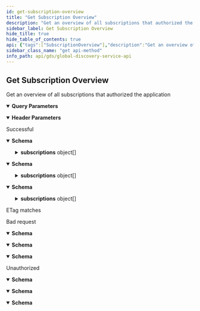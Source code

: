 ```yaml
---
id: get-subscription-overview
title: "Get Subscription Overview"
description: "Get an overview of all subscriptions that authorized the application"
sidebar_label: Get Subscription Overview
hide_title: true
hide_table_of_contents: true
api: {"tags":["SubscriptionOverview"],"description":"Get an overview of all subscriptions that authorized the application","operationId":"GetSubscriptionOverview","parameters":[{"name":"subscriptionId","in":"query","description":"Subscription id","schema":{"type":"string","format":"uuid"}},{"name":"offset","in":"query","description":"Offset for paging","schema":{"type":"integer","format":"int32","default":0}},{"name":"limit","in":"query","description":"Limit for paging","schema":{"type":"integer","format":"int32","default":25}},{"name":"etag","in":"header","description":"Etag","schema":{"type":"string"}}],"responses":{"200":{"description":"Successful","content":{"text/plain":{"schema":{"type":"object","properties":{"totalCount":{"type":"integer","description":"Total count of items","format":"int32"},"subscriptions":{"type":"array","items":{"type":"object","properties":{"subscriptionId":{"type":"string","description":"Subscription id","format":"uuid"},"parentSubscriptionId":{"type":"string","description":"Parent subscription id","format":"uuid","nullable":true},"name":{"type":"string","description":"Subscription name","nullable":true},"tapioId":{"type":"string","description":"Tapio id","nullable":true},"assignedMachines":{"type":"array","items":{"type":"object","properties":{"tmid":{"type":"string","description":"TapioMachineId","nullable":true},"deviceType":{"enum":["Unknown","Machine","SmartDevice"],"type":"string","description":"Device type"},"deviceSubType":{"type":"string","description":"Device sub-type. If Device type is set to \"Machine\", Device sub-type will only contain one the following values: \"Unknown\", \"Edge\", \"Saw\", \"Cnc\", \"Sanding\", \"Drilling\", \"Assembly\", \"Storing\", \"Stock\", \"Sorting\", \"Shipping\", \"PreAssembly\", \"Lamination\", \"Moulding\", \"Packaging\", \"Handling\"","nullable":true},"displayName":{"type":"string","description":"Display name","nullable":true},"manufacturerSerialNumber":{"type":"string","description":"Serial number given to the machine by its manufacturer.","nullable":true},"onboardingDate":{"type":"string","description":"The date, when the machine has been added to the subscription","format":"date-time"},"equipmentGroup":{"type":"object","properties":{"id":{"type":"string","description":"Id of the equipment group.","nullable":true},"groupPosition":{"type":"integer","description":"Position of the machine within the group.","format":"int32"}},"additionalProperties":false,"description":"Information about a group in the context of a machine, assigned to it."},"assignedApplications":{"type":"array","items":{"type":"object","properties":{"id":{"type":"string","description":"Application id","format":"uuid"}},"additionalProperties":false,"description":"Assigned application"},"description":"List of assigned applications for this machine","nullable":true}},"additionalProperties":false,"description":"Machine information"},"description":"Assigned machines","nullable":true},"subscriptionTypes":{"type":"array","items":{"type":"string"},"description":"Subscription Types","nullable":true,"readOnly":true,"deprecated":true},"subscriptionFeatures":{"type":"array","items":{"type":"string"},"description":"Subscription Features","nullable":true},"servicePartners":{"type":"array","items":{"type":"object","properties":{"subscriptionId":{"type":"string","description":"Subscription id","format":"uuid"},"name":{"type":"string","description":"Service partner name","nullable":true},"customerNumber":{"type":"string","description":"Customer number","nullable":true},"parentSubscriptionId":{"type":"string","description":"Parent id","format":"uuid","nullable":true},"providerNo":{"type":"string","description":"Provider number","nullable":true},"servicePartnerType":{"enum":["MachineService","SharpeningService"],"type":"string","description":"Service partner type"}},"additionalProperties":false,"description":"Service partner"},"description":"Service partners","nullable":true},"licenses":{"type":"array","items":{"type":"object","properties":{"licenseId":{"type":"string","description":"License id","format":"uuid"},"applicationId":{"type":"string","description":"Application id","format":"uuid"},"createdDate":{"type":"string","description":"License creation date","format":"date-time"},"billingStartDate":{"type":"string","description":"Billing start date","format":"date-time"},"billingInterval":{"type":"string","description":"Billing interval","nullable":true},"licenseCount":{"type":"integer","description":"License count","format":"int32"}},"additionalProperties":false,"description":"License information"},"description":"Licenses","nullable":true},"equipmentGroups":{"type":"array","items":{"type":"object","properties":{"id":{"type":"string","description":"Equipment group id","nullable":true},"parentId":{"type":"string","description":"Id of the parent equipment group, or null if there is no parent.","nullable":true},"displayName":{"type":"string","description":"Display name","nullable":true},"groupPosition":{"type":"integer","description":"Position of the machine within the group","format":"int32"},"placesCount":{"type":"integer","description":"Number of places in the equipment group","format":"int32"},"type":{"enum":["Group","Warehouse","Root"],"type":"string"}},"additionalProperties":false,"description":"Equipment group information"},"description":"Equipment groups","nullable":true},"servicePartnerType":{"enum":["MachineService","SharpeningService"],"type":"string","description":"Service partner type"}},"additionalProperties":false,"description":"Subscription information"},"description":"List of subscription information","nullable":true}},"additionalProperties":false,"description":"Subscription overview response"}},"application/json":{"schema":{"type":"object","properties":{"totalCount":{"type":"integer","description":"Total count of items","format":"int32"},"subscriptions":{"type":"array","items":{"type":"object","properties":{"subscriptionId":{"type":"string","description":"Subscription id","format":"uuid"},"parentSubscriptionId":{"type":"string","description":"Parent subscription id","format":"uuid","nullable":true},"name":{"type":"string","description":"Subscription name","nullable":true},"tapioId":{"type":"string","description":"Tapio id","nullable":true},"assignedMachines":{"type":"array","items":{"type":"object","properties":{"tmid":{"type":"string","description":"TapioMachineId","nullable":true},"deviceType":{"enum":["Unknown","Machine","SmartDevice"],"type":"string","description":"Device type"},"deviceSubType":{"type":"string","description":"Device sub-type. If Device type is set to \"Machine\", Device sub-type will only contain one the following values: \"Unknown\", \"Edge\", \"Saw\", \"Cnc\", \"Sanding\", \"Drilling\", \"Assembly\", \"Storing\", \"Stock\", \"Sorting\", \"Shipping\", \"PreAssembly\", \"Lamination\", \"Moulding\", \"Packaging\", \"Handling\"","nullable":true},"displayName":{"type":"string","description":"Display name","nullable":true},"manufacturerSerialNumber":{"type":"string","description":"Serial number given to the machine by its manufacturer.","nullable":true},"onboardingDate":{"type":"string","description":"The date, when the machine has been added to the subscription","format":"date-time"},"equipmentGroup":{"type":"object","properties":{"id":{"type":"string","description":"Id of the equipment group.","nullable":true},"groupPosition":{"type":"integer","description":"Position of the machine within the group.","format":"int32"}},"additionalProperties":false,"description":"Information about a group in the context of a machine, assigned to it."},"assignedApplications":{"type":"array","items":{"type":"object","properties":{"id":{"type":"string","description":"Application id","format":"uuid"}},"additionalProperties":false,"description":"Assigned application"},"description":"List of assigned applications for this machine","nullable":true}},"additionalProperties":false,"description":"Machine information"},"description":"Assigned machines","nullable":true},"subscriptionTypes":{"type":"array","items":{"type":"string"},"description":"Subscription Types","nullable":true,"readOnly":true,"deprecated":true},"subscriptionFeatures":{"type":"array","items":{"type":"string"},"description":"Subscription Features","nullable":true},"servicePartners":{"type":"array","items":{"type":"object","properties":{"subscriptionId":{"type":"string","description":"Subscription id","format":"uuid"},"name":{"type":"string","description":"Service partner name","nullable":true},"customerNumber":{"type":"string","description":"Customer number","nullable":true},"parentSubscriptionId":{"type":"string","description":"Parent id","format":"uuid","nullable":true},"providerNo":{"type":"string","description":"Provider number","nullable":true},"servicePartnerType":{"enum":["MachineService","SharpeningService"],"type":"string","description":"Service partner type"}},"additionalProperties":false,"description":"Service partner"},"description":"Service partners","nullable":true},"licenses":{"type":"array","items":{"type":"object","properties":{"licenseId":{"type":"string","description":"License id","format":"uuid"},"applicationId":{"type":"string","description":"Application id","format":"uuid"},"createdDate":{"type":"string","description":"License creation date","format":"date-time"},"billingStartDate":{"type":"string","description":"Billing start date","format":"date-time"},"billingInterval":{"type":"string","description":"Billing interval","nullable":true},"licenseCount":{"type":"integer","description":"License count","format":"int32"}},"additionalProperties":false,"description":"License information"},"description":"Licenses","nullable":true},"equipmentGroups":{"type":"array","items":{"type":"object","properties":{"id":{"type":"string","description":"Equipment group id","nullable":true},"parentId":{"type":"string","description":"Id of the parent equipment group, or null if there is no parent.","nullable":true},"displayName":{"type":"string","description":"Display name","nullable":true},"groupPosition":{"type":"integer","description":"Position of the machine within the group","format":"int32"},"placesCount":{"type":"integer","description":"Number of places in the equipment group","format":"int32"},"type":{"enum":["Group","Warehouse","Root"],"type":"string"}},"additionalProperties":false,"description":"Equipment group information"},"description":"Equipment groups","nullable":true},"servicePartnerType":{"enum":["MachineService","SharpeningService"],"type":"string","description":"Service partner type"}},"additionalProperties":false,"description":"Subscription information"},"description":"List of subscription information","nullable":true}},"additionalProperties":false,"description":"Subscription overview response"}},"text/json":{"schema":{"type":"object","properties":{"totalCount":{"type":"integer","description":"Total count of items","format":"int32"},"subscriptions":{"type":"array","items":{"type":"object","properties":{"subscriptionId":{"type":"string","description":"Subscription id","format":"uuid"},"parentSubscriptionId":{"type":"string","description":"Parent subscription id","format":"uuid","nullable":true},"name":{"type":"string","description":"Subscription name","nullable":true},"tapioId":{"type":"string","description":"Tapio id","nullable":true},"assignedMachines":{"type":"array","items":{"type":"object","properties":{"tmid":{"type":"string","description":"TapioMachineId","nullable":true},"deviceType":{"enum":["Unknown","Machine","SmartDevice"],"type":"string","description":"Device type"},"deviceSubType":{"type":"string","description":"Device sub-type. If Device type is set to \"Machine\", Device sub-type will only contain one the following values: \"Unknown\", \"Edge\", \"Saw\", \"Cnc\", \"Sanding\", \"Drilling\", \"Assembly\", \"Storing\", \"Stock\", \"Sorting\", \"Shipping\", \"PreAssembly\", \"Lamination\", \"Moulding\", \"Packaging\", \"Handling\"","nullable":true},"displayName":{"type":"string","description":"Display name","nullable":true},"manufacturerSerialNumber":{"type":"string","description":"Serial number given to the machine by its manufacturer.","nullable":true},"onboardingDate":{"type":"string","description":"The date, when the machine has been added to the subscription","format":"date-time"},"equipmentGroup":{"type":"object","properties":{"id":{"type":"string","description":"Id of the equipment group.","nullable":true},"groupPosition":{"type":"integer","description":"Position of the machine within the group.","format":"int32"}},"additionalProperties":false,"description":"Information about a group in the context of a machine, assigned to it."},"assignedApplications":{"type":"array","items":{"type":"object","properties":{"id":{"type":"string","description":"Application id","format":"uuid"}},"additionalProperties":false,"description":"Assigned application"},"description":"List of assigned applications for this machine","nullable":true}},"additionalProperties":false,"description":"Machine information"},"description":"Assigned machines","nullable":true},"subscriptionTypes":{"type":"array","items":{"type":"string"},"description":"Subscription Types","nullable":true,"readOnly":true,"deprecated":true},"subscriptionFeatures":{"type":"array","items":{"type":"string"},"description":"Subscription Features","nullable":true},"servicePartners":{"type":"array","items":{"type":"object","properties":{"subscriptionId":{"type":"string","description":"Subscription id","format":"uuid"},"name":{"type":"string","description":"Service partner name","nullable":true},"customerNumber":{"type":"string","description":"Customer number","nullable":true},"parentSubscriptionId":{"type":"string","description":"Parent id","format":"uuid","nullable":true},"providerNo":{"type":"string","description":"Provider number","nullable":true},"servicePartnerType":{"enum":["MachineService","SharpeningService"],"type":"string","description":"Service partner type"}},"additionalProperties":false,"description":"Service partner"},"description":"Service partners","nullable":true},"licenses":{"type":"array","items":{"type":"object","properties":{"licenseId":{"type":"string","description":"License id","format":"uuid"},"applicationId":{"type":"string","description":"Application id","format":"uuid"},"createdDate":{"type":"string","description":"License creation date","format":"date-time"},"billingStartDate":{"type":"string","description":"Billing start date","format":"date-time"},"billingInterval":{"type":"string","description":"Billing interval","nullable":true},"licenseCount":{"type":"integer","description":"License count","format":"int32"}},"additionalProperties":false,"description":"License information"},"description":"Licenses","nullable":true},"equipmentGroups":{"type":"array","items":{"type":"object","properties":{"id":{"type":"string","description":"Equipment group id","nullable":true},"parentId":{"type":"string","description":"Id of the parent equipment group, or null if there is no parent.","nullable":true},"displayName":{"type":"string","description":"Display name","nullable":true},"groupPosition":{"type":"integer","description":"Position of the machine within the group","format":"int32"},"placesCount":{"type":"integer","description":"Number of places in the equipment group","format":"int32"},"type":{"enum":["Group","Warehouse","Root"],"type":"string"}},"additionalProperties":false,"description":"Equipment group information"},"description":"Equipment groups","nullable":true},"servicePartnerType":{"enum":["MachineService","SharpeningService"],"type":"string","description":"Service partner type"}},"additionalProperties":false,"description":"Subscription information"},"description":"List of subscription information","nullable":true}},"additionalProperties":false,"description":"Subscription overview response"}}}},"304":{"description":"ETag matches"},"400":{"description":"Bad request","content":{"text/plain":{"schema":{"type":"object","properties":{"message":{"type":"string","nullable":true},"details":{"type":"array","items":{"type":"string"},"nullable":true}},"additionalProperties":false}},"application/json":{"schema":{"type":"object","properties":{"message":{"type":"string","nullable":true},"details":{"type":"array","items":{"type":"string"},"nullable":true}},"additionalProperties":false}},"text/json":{"schema":{"type":"object","properties":{"message":{"type":"string","nullable":true},"details":{"type":"array","items":{"type":"string"},"nullable":true}},"additionalProperties":false}}}},"401":{"description":"Unauthorized","content":{"text/plain":{"schema":{"type":"object","properties":{"message":{"type":"string","nullable":true},"details":{"type":"array","items":{"type":"string"},"nullable":true}},"additionalProperties":false}},"application/json":{"schema":{"type":"object","properties":{"message":{"type":"string","nullable":true},"details":{"type":"array","items":{"type":"string"},"nullable":true}},"additionalProperties":false}},"text/json":{"schema":{"type":"object","properties":{"message":{"type":"string","nullable":true},"details":{"type":"array","items":{"type":"string"},"nullable":true}},"additionalProperties":false}}}}},"method":"get","path":"/api/subscriptionOverview","servers":[{"url":"https://globaldisco.tapio.one/"}],"security":[{"Bearer":[]}],"securitySchemes":{"Bearer":{"type":"apiKey","description":"Standard `Authorization` header using the Bearer scheme. Example: `bearer {token}`","name":"Authorization","in":"header"}},"info":{"title":"Global Discovery Service API","description":"tapio's Global Discovery Service API enables to retrieve information of subscriptions. For example, you can retrieve information about application settings which the customer has set, like paper format if you want to print something via a tapio connected application. If your application makes too many requests, HTTP status code 429 is returned. A Retry-After header is included in this response which indicates how long to wait before making the next request. HTTP 429 standard is followed.","termsOfService":"https://tapio.one/en/tapio-terms-of-use","contact":{"name":"tapio GmbH","url":"https://tapio.one","email":"developer@tapio.one"},"version":"1"},"postman":{"name":"Get Subscription Overview","description":{"content":"Get an overview of all subscriptions that authorized the application","type":"text/plain"},"url":{"path":["api","subscriptionOverview"],"host":["{{baseUrl}}"],"query":[{"disabled":false,"description":{"content":"Subscription id","type":"text/plain"},"key":"subscriptionId","value":""},{"disabled":false,"description":{"content":"Offset for paging","type":"text/plain"},"key":"offset","value":""},{"disabled":false,"description":{"content":"Limit for paging","type":"text/plain"},"key":"limit","value":""}],"variable":[]},"header":[{"disabled":false,"description":{"content":"Etag","type":"text/plain"},"key":"etag","value":""},{"key":"Accept","value":"text/plain"}],"method":"GET"}}
sidebar_class_name: "get api-method"
info_path: api/gds/global-discovery-service-api
---
```



## Get Subscription Overview



Get an overview of all subscriptions that authorized the application

<details style={{"marginBottom":"1rem"}} data-collapsed={false} open={true}><summary style={{}}><strong>Query Parameters</strong></summary><div><ul><ParamsItem className={"paramsItem"} param={{"name":"subscriptionId","in":"query","description":"Subscription id","schema":{"type":"string","format":"uuid"}}}></ParamsItem><ParamsItem className={"paramsItem"} param={{"name":"offset","in":"query","description":"Offset for paging","schema":{"type":"integer","format":"int32","default":0}}}></ParamsItem><ParamsItem className={"paramsItem"} param={{"name":"limit","in":"query","description":"Limit for paging","schema":{"type":"integer","format":"int32","default":25}}}></ParamsItem></ul></div></details><details style={{"marginBottom":"1rem"}} data-collapsed={false} open={true}><summary style={{}}><strong>Header Parameters</strong></summary><div><ul><ParamsItem className={"paramsItem"} param={{"name":"etag","in":"header","description":"Etag","schema":{"type":"string"}}}></ParamsItem></ul></div></details><div><ApiTabs><TabItem label={"200"} value={"200"}><div>

Successful

</div><div><MimeTabs schemaType={"response"}><TabItem label={"text/plain"} value={"text/plain"}><SchemaTabs><TabItem label={"Schema"} value={"Schema"}><details style={{}} data-collapsed={false} open={true}><summary style={{"textAlign":"left"}}><strong>Schema</strong></summary><div style={{"textAlign":"left","marginLeft":"1rem"}}></div><ul style={{"marginLeft":"1rem"}}><SchemaItem collapsible={false} name={"totalCount"} required={false} schemaDescription={"Total count of items"} schemaName={"int32"} qualifierMessage={undefined} defaultValue={undefined}></SchemaItem><SchemaItem collapsible={true} className={"schemaItem"}><details style={{}}><summary style={{}}><strong>subscriptions</strong><span style={{"opacity":"0.6"}}> object[]</span></summary><div style={{"marginLeft":"1rem"}}><div style={{"marginTop":".5rem","marginBottom":".5rem"}}>

List of subscription information

</div><SchemaItem collapsible={false} name={"subscriptionId"} required={false} schemaDescription={"Subscription id"} schemaName={"uuid"} qualifierMessage={undefined} defaultValue={undefined}></SchemaItem><SchemaItem collapsible={false} name={"parentSubscriptionId"} required={false} schemaDescription={"Parent subscription id"} schemaName={"uuid"} qualifierMessage={undefined} defaultValue={undefined}></SchemaItem><SchemaItem collapsible={false} name={"name"} required={false} schemaDescription={"Subscription name"} schemaName={"string"} qualifierMessage={undefined} defaultValue={undefined}></SchemaItem><SchemaItem collapsible={false} name={"tapioId"} required={false} schemaDescription={"Tapio id"} schemaName={"string"} qualifierMessage={undefined} defaultValue={undefined}></SchemaItem><SchemaItem collapsible={true} className={"schemaItem"}><details style={{}}><summary style={{}}><strong>assignedMachines</strong><span style={{"opacity":"0.6"}}> object[]</span></summary><div style={{"marginLeft":"1rem"}}><div style={{"marginTop":".5rem","marginBottom":".5rem"}}>

Assigned machines

</div><SchemaItem collapsible={false} name={"tmid"} required={false} schemaDescription={"TapioMachineId"} schemaName={"string"} qualifierMessage={undefined} defaultValue={undefined}></SchemaItem><SchemaItem collapsible={false} name={"deviceType"} required={false} schemaDescription={"Device type"} schemaName={"string"} qualifierMessage={"**Possible values:** [`Unknown`, `Machine`, `SmartDevice`]"} defaultValue={undefined}></SchemaItem><SchemaItem collapsible={false} name={"deviceSubType"} required={false} schemaDescription={"Device sub-type. If Device type is set to \"Machine\", Device sub-type will only contain one the following values: \"Unknown\", \"Edge\", \"Saw\", \"Cnc\", \"Sanding\", \"Drilling\", \"Assembly\", \"Storing\", \"Stock\", \"Sorting\", \"Shipping\", \"PreAssembly\", \"Lamination\", \"Moulding\", \"Packaging\", \"Handling\""} schemaName={"string"} qualifierMessage={undefined} defaultValue={undefined}></SchemaItem><SchemaItem collapsible={false} name={"displayName"} required={false} schemaDescription={"Display name"} schemaName={"string"} qualifierMessage={undefined} defaultValue={undefined}></SchemaItem><SchemaItem collapsible={false} name={"manufacturerSerialNumber"} required={false} schemaDescription={"Serial number given to the machine by its manufacturer."} schemaName={"string"} qualifierMessage={undefined} defaultValue={undefined}></SchemaItem><SchemaItem collapsible={false} name={"onboardingDate"} required={false} schemaDescription={"The date, when the machine has been added to the subscription"} schemaName={"date-time"} qualifierMessage={undefined} defaultValue={undefined}></SchemaItem><SchemaItem collapsible={true} className={"schemaItem"}><details style={{}}><summary style={{}}><strong>equipmentGroup</strong><span style={{"opacity":"0.6"}}> object</span></summary><div style={{"marginLeft":"1rem"}}><div style={{"marginTop":".5rem","marginBottom":".5rem"}}>

Information about a group in the context of a machine, assigned to it.

</div><SchemaItem collapsible={false} name={"id"} required={false} schemaDescription={"Id of the equipment group."} schemaName={"string"} qualifierMessage={undefined} defaultValue={undefined}></SchemaItem><SchemaItem collapsible={false} name={"groupPosition"} required={false} schemaDescription={"Position of the machine within the group."} schemaName={"int32"} qualifierMessage={undefined} defaultValue={undefined}></SchemaItem></div></details></SchemaItem><SchemaItem collapsible={true} className={"schemaItem"}><details style={{}}><summary style={{}}><strong>assignedApplications</strong><span style={{"opacity":"0.6"}}> object[]</span></summary><div style={{"marginLeft":"1rem"}}><div style={{"marginTop":".5rem","marginBottom":".5rem"}}>

List of assigned applications for this machine

</div><SchemaItem collapsible={false} name={"id"} required={false} schemaDescription={"Application id"} schemaName={"uuid"} qualifierMessage={undefined} defaultValue={undefined}></SchemaItem></div></details></SchemaItem></div></details></SchemaItem><SchemaItem collapsible={false} name={"subscriptionTypes"} required={false} schemaDescription={"Subscription Types"} schemaName={"string[]"} qualifierMessage={undefined} defaultValue={undefined}></SchemaItem><SchemaItem collapsible={false} name={"subscriptionFeatures"} required={false} schemaDescription={"Subscription Features"} schemaName={"string[]"} qualifierMessage={undefined} defaultValue={undefined}></SchemaItem><SchemaItem collapsible={true} className={"schemaItem"}><details style={{}}><summary style={{}}><strong>servicePartners</strong><span style={{"opacity":"0.6"}}> object[]</span></summary><div style={{"marginLeft":"1rem"}}><div style={{"marginTop":".5rem","marginBottom":".5rem"}}>

Service partners

</div><SchemaItem collapsible={false} name={"subscriptionId"} required={false} schemaDescription={"Subscription id"} schemaName={"uuid"} qualifierMessage={undefined} defaultValue={undefined}></SchemaItem><SchemaItem collapsible={false} name={"name"} required={false} schemaDescription={"Service partner name"} schemaName={"string"} qualifierMessage={undefined} defaultValue={undefined}></SchemaItem><SchemaItem collapsible={false} name={"customerNumber"} required={false} schemaDescription={"Customer number"} schemaName={"string"} qualifierMessage={undefined} defaultValue={undefined}></SchemaItem><SchemaItem collapsible={false} name={"parentSubscriptionId"} required={false} schemaDescription={"Parent id"} schemaName={"uuid"} qualifierMessage={undefined} defaultValue={undefined}></SchemaItem><SchemaItem collapsible={false} name={"providerNo"} required={false} schemaDescription={"Provider number"} schemaName={"string"} qualifierMessage={undefined} defaultValue={undefined}></SchemaItem><SchemaItem collapsible={false} name={"servicePartnerType"} required={false} schemaDescription={"Service partner type"} schemaName={"string"} qualifierMessage={"**Possible values:** [`MachineService`, `SharpeningService`]"} defaultValue={undefined}></SchemaItem></div></details></SchemaItem><SchemaItem collapsible={true} className={"schemaItem"}><details style={{}}><summary style={{}}><strong>licenses</strong><span style={{"opacity":"0.6"}}> object[]</span></summary><div style={{"marginLeft":"1rem"}}><div style={{"marginTop":".5rem","marginBottom":".5rem"}}>

Licenses

</div><SchemaItem collapsible={false} name={"licenseId"} required={false} schemaDescription={"License id"} schemaName={"uuid"} qualifierMessage={undefined} defaultValue={undefined}></SchemaItem><SchemaItem collapsible={false} name={"applicationId"} required={false} schemaDescription={"Application id"} schemaName={"uuid"} qualifierMessage={undefined} defaultValue={undefined}></SchemaItem><SchemaItem collapsible={false} name={"createdDate"} required={false} schemaDescription={"License creation date"} schemaName={"date-time"} qualifierMessage={undefined} defaultValue={undefined}></SchemaItem><SchemaItem collapsible={false} name={"billingStartDate"} required={false} schemaDescription={"Billing start date"} schemaName={"date-time"} qualifierMessage={undefined} defaultValue={undefined}></SchemaItem><SchemaItem collapsible={false} name={"billingInterval"} required={false} schemaDescription={"Billing interval"} schemaName={"string"} qualifierMessage={undefined} defaultValue={undefined}></SchemaItem><SchemaItem collapsible={false} name={"licenseCount"} required={false} schemaDescription={"License count"} schemaName={"int32"} qualifierMessage={undefined} defaultValue={undefined}></SchemaItem></div></details></SchemaItem><SchemaItem collapsible={true} className={"schemaItem"}><details style={{}}><summary style={{}}><strong>equipmentGroups</strong><span style={{"opacity":"0.6"}}> object[]</span></summary><div style={{"marginLeft":"1rem"}}><div style={{"marginTop":".5rem","marginBottom":".5rem"}}>

Equipment groups

</div><SchemaItem collapsible={false} name={"id"} required={false} schemaDescription={"Equipment group id"} schemaName={"string"} qualifierMessage={undefined} defaultValue={undefined}></SchemaItem><SchemaItem collapsible={false} name={"parentId"} required={false} schemaDescription={"Id of the parent equipment group, or null if there is no parent."} schemaName={"string"} qualifierMessage={undefined} defaultValue={undefined}></SchemaItem><SchemaItem collapsible={false} name={"displayName"} required={false} schemaDescription={"Display name"} schemaName={"string"} qualifierMessage={undefined} defaultValue={undefined}></SchemaItem><SchemaItem collapsible={false} name={"groupPosition"} required={false} schemaDescription={"Position of the machine within the group"} schemaName={"int32"} qualifierMessage={undefined} defaultValue={undefined}></SchemaItem><SchemaItem collapsible={false} name={"placesCount"} required={false} schemaDescription={"Number of places in the equipment group"} schemaName={"int32"} qualifierMessage={undefined} defaultValue={undefined}></SchemaItem><SchemaItem collapsible={false} name={"type"} required={false} schemaDescription={undefined} schemaName={"string"} qualifierMessage={"**Possible values:** [`Group`, `Warehouse`, `Root`]"} defaultValue={undefined}></SchemaItem></div></details></SchemaItem><SchemaItem collapsible={false} name={"servicePartnerType"} required={false} schemaDescription={"Service partner type"} schemaName={"string"} qualifierMessage={"**Possible values:** [`MachineService`, `SharpeningService`]"} defaultValue={undefined}></SchemaItem></div></details></SchemaItem></ul></details></TabItem><TabItem label={"Example (from schema)"} value={"Example (from schema)"}><ResponseSamples responseExample={"{\n  \"totalCount\": 0,\n  \"subscriptions\": [\n    {\n      \"subscriptionId\": \"3fa85f64-5717-4562-b3fc-2c963f66afa6\",\n      \"parentSubscriptionId\": \"3fa85f64-5717-4562-b3fc-2c963f66afa6\",\n      \"name\": \"string\",\n      \"tapioId\": \"string\",\n      \"assignedMachines\": [\n        {\n          \"tmid\": \"string\",\n          \"deviceType\": \"Unknown\",\n          \"deviceSubType\": \"string\",\n          \"displayName\": \"string\",\n          \"manufacturerSerialNumber\": \"string\",\n          \"onboardingDate\": \"2022-10-31\",\n          \"equipmentGroup\": {\n            \"id\": \"string\",\n            \"groupPosition\": 0\n          },\n          \"assignedApplications\": [\n            {\n              \"id\": \"3fa85f64-5717-4562-b3fc-2c963f66afa6\"\n            }\n          ]\n        }\n      ],\n      \"subscriptionFeatures\": [\n        \"string\"\n      ],\n      \"servicePartners\": [\n        {\n          \"subscriptionId\": \"3fa85f64-5717-4562-b3fc-2c963f66afa6\",\n          \"name\": \"string\",\n          \"customerNumber\": \"string\",\n          \"parentSubscriptionId\": \"3fa85f64-5717-4562-b3fc-2c963f66afa6\",\n          \"providerNo\": \"string\",\n          \"servicePartnerType\": \"MachineService\"\n        }\n      ],\n      \"licenses\": [\n        {\n          \"licenseId\": \"3fa85f64-5717-4562-b3fc-2c963f66afa6\",\n          \"applicationId\": \"3fa85f64-5717-4562-b3fc-2c963f66afa6\",\n          \"createdDate\": \"2022-10-31\",\n          \"billingStartDate\": \"2022-10-31\",\n          \"billingInterval\": \"string\",\n          \"licenseCount\": 0\n        }\n      ],\n      \"equipmentGroups\": [\n        {\n          \"id\": \"string\",\n          \"parentId\": \"string\",\n          \"displayName\": \"string\",\n          \"groupPosition\": 0,\n          \"placesCount\": 0,\n          \"type\": \"Group\"\n        }\n      ],\n      \"servicePartnerType\": \"MachineService\"\n    }\n  ]\n}"} language={"json"}></ResponseSamples></TabItem></SchemaTabs></TabItem><TabItem label={"application/json"} value={"application/json"}><SchemaTabs><TabItem label={"Schema"} value={"Schema"}><details style={{}} data-collapsed={false} open={true}><summary style={{"textAlign":"left"}}><strong>Schema</strong></summary><div style={{"textAlign":"left","marginLeft":"1rem"}}></div><ul style={{"marginLeft":"1rem"}}><SchemaItem collapsible={false} name={"totalCount"} required={false} schemaDescription={"Total count of items"} schemaName={"int32"} qualifierMessage={undefined} defaultValue={undefined}></SchemaItem><SchemaItem collapsible={true} className={"schemaItem"}><details style={{}}><summary style={{}}><strong>subscriptions</strong><span style={{"opacity":"0.6"}}> object[]</span></summary><div style={{"marginLeft":"1rem"}}><div style={{"marginTop":".5rem","marginBottom":".5rem"}}>

List of subscription information

</div><SchemaItem collapsible={false} name={"subscriptionId"} required={false} schemaDescription={"Subscription id"} schemaName={"uuid"} qualifierMessage={undefined} defaultValue={undefined}></SchemaItem><SchemaItem collapsible={false} name={"parentSubscriptionId"} required={false} schemaDescription={"Parent subscription id"} schemaName={"uuid"} qualifierMessage={undefined} defaultValue={undefined}></SchemaItem><SchemaItem collapsible={false} name={"name"} required={false} schemaDescription={"Subscription name"} schemaName={"string"} qualifierMessage={undefined} defaultValue={undefined}></SchemaItem><SchemaItem collapsible={false} name={"tapioId"} required={false} schemaDescription={"Tapio id"} schemaName={"string"} qualifierMessage={undefined} defaultValue={undefined}></SchemaItem><SchemaItem collapsible={true} className={"schemaItem"}><details style={{}}><summary style={{}}><strong>assignedMachines</strong><span style={{"opacity":"0.6"}}> object[]</span></summary><div style={{"marginLeft":"1rem"}}><div style={{"marginTop":".5rem","marginBottom":".5rem"}}>

Assigned machines

</div><SchemaItem collapsible={false} name={"tmid"} required={false} schemaDescription={"TapioMachineId"} schemaName={"string"} qualifierMessage={undefined} defaultValue={undefined}></SchemaItem><SchemaItem collapsible={false} name={"deviceType"} required={false} schemaDescription={"Device type"} schemaName={"string"} qualifierMessage={"**Possible values:** [`Unknown`, `Machine`, `SmartDevice`]"} defaultValue={undefined}></SchemaItem><SchemaItem collapsible={false} name={"deviceSubType"} required={false} schemaDescription={"Device sub-type. If Device type is set to \"Machine\", Device sub-type will only contain one the following values: \"Unknown\", \"Edge\", \"Saw\", \"Cnc\", \"Sanding\", \"Drilling\", \"Assembly\", \"Storing\", \"Stock\", \"Sorting\", \"Shipping\", \"PreAssembly\", \"Lamination\", \"Moulding\", \"Packaging\", \"Handling\""} schemaName={"string"} qualifierMessage={undefined} defaultValue={undefined}></SchemaItem><SchemaItem collapsible={false} name={"displayName"} required={false} schemaDescription={"Display name"} schemaName={"string"} qualifierMessage={undefined} defaultValue={undefined}></SchemaItem><SchemaItem collapsible={false} name={"manufacturerSerialNumber"} required={false} schemaDescription={"Serial number given to the machine by its manufacturer."} schemaName={"string"} qualifierMessage={undefined} defaultValue={undefined}></SchemaItem><SchemaItem collapsible={false} name={"onboardingDate"} required={false} schemaDescription={"The date, when the machine has been added to the subscription"} schemaName={"date-time"} qualifierMessage={undefined} defaultValue={undefined}></SchemaItem><SchemaItem collapsible={true} className={"schemaItem"}><details style={{}}><summary style={{}}><strong>equipmentGroup</strong><span style={{"opacity":"0.6"}}> object</span></summary><div style={{"marginLeft":"1rem"}}><div style={{"marginTop":".5rem","marginBottom":".5rem"}}>

Information about a group in the context of a machine, assigned to it.

</div><SchemaItem collapsible={false} name={"id"} required={false} schemaDescription={"Id of the equipment group."} schemaName={"string"} qualifierMessage={undefined} defaultValue={undefined}></SchemaItem><SchemaItem collapsible={false} name={"groupPosition"} required={false} schemaDescription={"Position of the machine within the group."} schemaName={"int32"} qualifierMessage={undefined} defaultValue={undefined}></SchemaItem></div></details></SchemaItem><SchemaItem collapsible={true} className={"schemaItem"}><details style={{}}><summary style={{}}><strong>assignedApplications</strong><span style={{"opacity":"0.6"}}> object[]</span></summary><div style={{"marginLeft":"1rem"}}><div style={{"marginTop":".5rem","marginBottom":".5rem"}}>

List of assigned applications for this machine

</div><SchemaItem collapsible={false} name={"id"} required={false} schemaDescription={"Application id"} schemaName={"uuid"} qualifierMessage={undefined} defaultValue={undefined}></SchemaItem></div></details></SchemaItem></div></details></SchemaItem><SchemaItem collapsible={false} name={"subscriptionTypes"} required={false} schemaDescription={"Subscription Types"} schemaName={"string[]"} qualifierMessage={undefined} defaultValue={undefined}></SchemaItem><SchemaItem collapsible={false} name={"subscriptionFeatures"} required={false} schemaDescription={"Subscription Features"} schemaName={"string[]"} qualifierMessage={undefined} defaultValue={undefined}></SchemaItem><SchemaItem collapsible={true} className={"schemaItem"}><details style={{}}><summary style={{}}><strong>servicePartners</strong><span style={{"opacity":"0.6"}}> object[]</span></summary><div style={{"marginLeft":"1rem"}}><div style={{"marginTop":".5rem","marginBottom":".5rem"}}>

Service partners

</div><SchemaItem collapsible={false} name={"subscriptionId"} required={false} schemaDescription={"Subscription id"} schemaName={"uuid"} qualifierMessage={undefined} defaultValue={undefined}></SchemaItem><SchemaItem collapsible={false} name={"name"} required={false} schemaDescription={"Service partner name"} schemaName={"string"} qualifierMessage={undefined} defaultValue={undefined}></SchemaItem><SchemaItem collapsible={false} name={"customerNumber"} required={false} schemaDescription={"Customer number"} schemaName={"string"} qualifierMessage={undefined} defaultValue={undefined}></SchemaItem><SchemaItem collapsible={false} name={"parentSubscriptionId"} required={false} schemaDescription={"Parent id"} schemaName={"uuid"} qualifierMessage={undefined} defaultValue={undefined}></SchemaItem><SchemaItem collapsible={false} name={"providerNo"} required={false} schemaDescription={"Provider number"} schemaName={"string"} qualifierMessage={undefined} defaultValue={undefined}></SchemaItem><SchemaItem collapsible={false} name={"servicePartnerType"} required={false} schemaDescription={"Service partner type"} schemaName={"string"} qualifierMessage={"**Possible values:** [`MachineService`, `SharpeningService`]"} defaultValue={undefined}></SchemaItem></div></details></SchemaItem><SchemaItem collapsible={true} className={"schemaItem"}><details style={{}}><summary style={{}}><strong>licenses</strong><span style={{"opacity":"0.6"}}> object[]</span></summary><div style={{"marginLeft":"1rem"}}><div style={{"marginTop":".5rem","marginBottom":".5rem"}}>

Licenses

</div><SchemaItem collapsible={false} name={"licenseId"} required={false} schemaDescription={"License id"} schemaName={"uuid"} qualifierMessage={undefined} defaultValue={undefined}></SchemaItem><SchemaItem collapsible={false} name={"applicationId"} required={false} schemaDescription={"Application id"} schemaName={"uuid"} qualifierMessage={undefined} defaultValue={undefined}></SchemaItem><SchemaItem collapsible={false} name={"createdDate"} required={false} schemaDescription={"License creation date"} schemaName={"date-time"} qualifierMessage={undefined} defaultValue={undefined}></SchemaItem><SchemaItem collapsible={false} name={"billingStartDate"} required={false} schemaDescription={"Billing start date"} schemaName={"date-time"} qualifierMessage={undefined} defaultValue={undefined}></SchemaItem><SchemaItem collapsible={false} name={"billingInterval"} required={false} schemaDescription={"Billing interval"} schemaName={"string"} qualifierMessage={undefined} defaultValue={undefined}></SchemaItem><SchemaItem collapsible={false} name={"licenseCount"} required={false} schemaDescription={"License count"} schemaName={"int32"} qualifierMessage={undefined} defaultValue={undefined}></SchemaItem></div></details></SchemaItem><SchemaItem collapsible={true} className={"schemaItem"}><details style={{}}><summary style={{}}><strong>equipmentGroups</strong><span style={{"opacity":"0.6"}}> object[]</span></summary><div style={{"marginLeft":"1rem"}}><div style={{"marginTop":".5rem","marginBottom":".5rem"}}>

Equipment groups

</div><SchemaItem collapsible={false} name={"id"} required={false} schemaDescription={"Equipment group id"} schemaName={"string"} qualifierMessage={undefined} defaultValue={undefined}></SchemaItem><SchemaItem collapsible={false} name={"parentId"} required={false} schemaDescription={"Id of the parent equipment group, or null if there is no parent."} schemaName={"string"} qualifierMessage={undefined} defaultValue={undefined}></SchemaItem><SchemaItem collapsible={false} name={"displayName"} required={false} schemaDescription={"Display name"} schemaName={"string"} qualifierMessage={undefined} defaultValue={undefined}></SchemaItem><SchemaItem collapsible={false} name={"groupPosition"} required={false} schemaDescription={"Position of the machine within the group"} schemaName={"int32"} qualifierMessage={undefined} defaultValue={undefined}></SchemaItem><SchemaItem collapsible={false} name={"placesCount"} required={false} schemaDescription={"Number of places in the equipment group"} schemaName={"int32"} qualifierMessage={undefined} defaultValue={undefined}></SchemaItem><SchemaItem collapsible={false} name={"type"} required={false} schemaDescription={undefined} schemaName={"string"} qualifierMessage={"**Possible values:** [`Group`, `Warehouse`, `Root`]"} defaultValue={undefined}></SchemaItem></div></details></SchemaItem><SchemaItem collapsible={false} name={"servicePartnerType"} required={false} schemaDescription={"Service partner type"} schemaName={"string"} qualifierMessage={"**Possible values:** [`MachineService`, `SharpeningService`]"} defaultValue={undefined}></SchemaItem></div></details></SchemaItem></ul></details></TabItem><TabItem label={"Example (from schema)"} value={"Example (from schema)"}><ResponseSamples responseExample={"{\n  \"totalCount\": 0,\n  \"subscriptions\": [\n    {\n      \"subscriptionId\": \"3fa85f64-5717-4562-b3fc-2c963f66afa6\",\n      \"parentSubscriptionId\": \"3fa85f64-5717-4562-b3fc-2c963f66afa6\",\n      \"name\": \"string\",\n      \"tapioId\": \"string\",\n      \"assignedMachines\": [\n        {\n          \"tmid\": \"string\",\n          \"deviceType\": \"Unknown\",\n          \"deviceSubType\": \"string\",\n          \"displayName\": \"string\",\n          \"manufacturerSerialNumber\": \"string\",\n          \"onboardingDate\": \"2022-10-31\",\n          \"equipmentGroup\": {\n            \"id\": \"string\",\n            \"groupPosition\": 0\n          },\n          \"assignedApplications\": [\n            {\n              \"id\": \"3fa85f64-5717-4562-b3fc-2c963f66afa6\"\n            }\n          ]\n        }\n      ],\n      \"subscriptionFeatures\": [\n        \"string\"\n      ],\n      \"servicePartners\": [\n        {\n          \"subscriptionId\": \"3fa85f64-5717-4562-b3fc-2c963f66afa6\",\n          \"name\": \"string\",\n          \"customerNumber\": \"string\",\n          \"parentSubscriptionId\": \"3fa85f64-5717-4562-b3fc-2c963f66afa6\",\n          \"providerNo\": \"string\",\n          \"servicePartnerType\": \"MachineService\"\n        }\n      ],\n      \"licenses\": [\n        {\n          \"licenseId\": \"3fa85f64-5717-4562-b3fc-2c963f66afa6\",\n          \"applicationId\": \"3fa85f64-5717-4562-b3fc-2c963f66afa6\",\n          \"createdDate\": \"2022-10-31\",\n          \"billingStartDate\": \"2022-10-31\",\n          \"billingInterval\": \"string\",\n          \"licenseCount\": 0\n        }\n      ],\n      \"equipmentGroups\": [\n        {\n          \"id\": \"string\",\n          \"parentId\": \"string\",\n          \"displayName\": \"string\",\n          \"groupPosition\": 0,\n          \"placesCount\": 0,\n          \"type\": \"Group\"\n        }\n      ],\n      \"servicePartnerType\": \"MachineService\"\n    }\n  ]\n}"} language={"json"}></ResponseSamples></TabItem></SchemaTabs></TabItem><TabItem label={"text/json"} value={"text/json"}><SchemaTabs><TabItem label={"Schema"} value={"Schema"}><details style={{}} data-collapsed={false} open={true}><summary style={{"textAlign":"left"}}><strong>Schema</strong></summary><div style={{"textAlign":"left","marginLeft":"1rem"}}></div><ul style={{"marginLeft":"1rem"}}><SchemaItem collapsible={false} name={"totalCount"} required={false} schemaDescription={"Total count of items"} schemaName={"int32"} qualifierMessage={undefined} defaultValue={undefined}></SchemaItem><SchemaItem collapsible={true} className={"schemaItem"}><details style={{}}><summary style={{}}><strong>subscriptions</strong><span style={{"opacity":"0.6"}}> object[]</span></summary><div style={{"marginLeft":"1rem"}}><div style={{"marginTop":".5rem","marginBottom":".5rem"}}>

List of subscription information

</div><SchemaItem collapsible={false} name={"subscriptionId"} required={false} schemaDescription={"Subscription id"} schemaName={"uuid"} qualifierMessage={undefined} defaultValue={undefined}></SchemaItem><SchemaItem collapsible={false} name={"parentSubscriptionId"} required={false} schemaDescription={"Parent subscription id"} schemaName={"uuid"} qualifierMessage={undefined} defaultValue={undefined}></SchemaItem><SchemaItem collapsible={false} name={"name"} required={false} schemaDescription={"Subscription name"} schemaName={"string"} qualifierMessage={undefined} defaultValue={undefined}></SchemaItem><SchemaItem collapsible={false} name={"tapioId"} required={false} schemaDescription={"Tapio id"} schemaName={"string"} qualifierMessage={undefined} defaultValue={undefined}></SchemaItem><SchemaItem collapsible={true} className={"schemaItem"}><details style={{}}><summary style={{}}><strong>assignedMachines</strong><span style={{"opacity":"0.6"}}> object[]</span></summary><div style={{"marginLeft":"1rem"}}><div style={{"marginTop":".5rem","marginBottom":".5rem"}}>

Assigned machines

</div><SchemaItem collapsible={false} name={"tmid"} required={false} schemaDescription={"TapioMachineId"} schemaName={"string"} qualifierMessage={undefined} defaultValue={undefined}></SchemaItem><SchemaItem collapsible={false} name={"deviceType"} required={false} schemaDescription={"Device type"} schemaName={"string"} qualifierMessage={"**Possible values:** [`Unknown`, `Machine`, `SmartDevice`]"} defaultValue={undefined}></SchemaItem><SchemaItem collapsible={false} name={"deviceSubType"} required={false} schemaDescription={"Device sub-type. If Device type is set to \"Machine\", Device sub-type will only contain one the following values: \"Unknown\", \"Edge\", \"Saw\", \"Cnc\", \"Sanding\", \"Drilling\", \"Assembly\", \"Storing\", \"Stock\", \"Sorting\", \"Shipping\", \"PreAssembly\", \"Lamination\", \"Moulding\", \"Packaging\", \"Handling\""} schemaName={"string"} qualifierMessage={undefined} defaultValue={undefined}></SchemaItem><SchemaItem collapsible={false} name={"displayName"} required={false} schemaDescription={"Display name"} schemaName={"string"} qualifierMessage={undefined} defaultValue={undefined}></SchemaItem><SchemaItem collapsible={false} name={"manufacturerSerialNumber"} required={false} schemaDescription={"Serial number given to the machine by its manufacturer."} schemaName={"string"} qualifierMessage={undefined} defaultValue={undefined}></SchemaItem><SchemaItem collapsible={false} name={"onboardingDate"} required={false} schemaDescription={"The date, when the machine has been added to the subscription"} schemaName={"date-time"} qualifierMessage={undefined} defaultValue={undefined}></SchemaItem><SchemaItem collapsible={true} className={"schemaItem"}><details style={{}}><summary style={{}}><strong>equipmentGroup</strong><span style={{"opacity":"0.6"}}> object</span></summary><div style={{"marginLeft":"1rem"}}><div style={{"marginTop":".5rem","marginBottom":".5rem"}}>

Information about a group in the context of a machine, assigned to it.

</div><SchemaItem collapsible={false} name={"id"} required={false} schemaDescription={"Id of the equipment group."} schemaName={"string"} qualifierMessage={undefined} defaultValue={undefined}></SchemaItem><SchemaItem collapsible={false} name={"groupPosition"} required={false} schemaDescription={"Position of the machine within the group."} schemaName={"int32"} qualifierMessage={undefined} defaultValue={undefined}></SchemaItem></div></details></SchemaItem><SchemaItem collapsible={true} className={"schemaItem"}><details style={{}}><summary style={{}}><strong>assignedApplications</strong><span style={{"opacity":"0.6"}}> object[]</span></summary><div style={{"marginLeft":"1rem"}}><div style={{"marginTop":".5rem","marginBottom":".5rem"}}>

List of assigned applications for this machine

</div><SchemaItem collapsible={false} name={"id"} required={false} schemaDescription={"Application id"} schemaName={"uuid"} qualifierMessage={undefined} defaultValue={undefined}></SchemaItem></div></details></SchemaItem></div></details></SchemaItem><SchemaItem collapsible={false} name={"subscriptionTypes"} required={false} schemaDescription={"Subscription Types"} schemaName={"string[]"} qualifierMessage={undefined} defaultValue={undefined}></SchemaItem><SchemaItem collapsible={false} name={"subscriptionFeatures"} required={false} schemaDescription={"Subscription Features"} schemaName={"string[]"} qualifierMessage={undefined} defaultValue={undefined}></SchemaItem><SchemaItem collapsible={true} className={"schemaItem"}><details style={{}}><summary style={{}}><strong>servicePartners</strong><span style={{"opacity":"0.6"}}> object[]</span></summary><div style={{"marginLeft":"1rem"}}><div style={{"marginTop":".5rem","marginBottom":".5rem"}}>

Service partners

</div><SchemaItem collapsible={false} name={"subscriptionId"} required={false} schemaDescription={"Subscription id"} schemaName={"uuid"} qualifierMessage={undefined} defaultValue={undefined}></SchemaItem><SchemaItem collapsible={false} name={"name"} required={false} schemaDescription={"Service partner name"} schemaName={"string"} qualifierMessage={undefined} defaultValue={undefined}></SchemaItem><SchemaItem collapsible={false} name={"customerNumber"} required={false} schemaDescription={"Customer number"} schemaName={"string"} qualifierMessage={undefined} defaultValue={undefined}></SchemaItem><SchemaItem collapsible={false} name={"parentSubscriptionId"} required={false} schemaDescription={"Parent id"} schemaName={"uuid"} qualifierMessage={undefined} defaultValue={undefined}></SchemaItem><SchemaItem collapsible={false} name={"providerNo"} required={false} schemaDescription={"Provider number"} schemaName={"string"} qualifierMessage={undefined} defaultValue={undefined}></SchemaItem><SchemaItem collapsible={false} name={"servicePartnerType"} required={false} schemaDescription={"Service partner type"} schemaName={"string"} qualifierMessage={"**Possible values:** [`MachineService`, `SharpeningService`]"} defaultValue={undefined}></SchemaItem></div></details></SchemaItem><SchemaItem collapsible={true} className={"schemaItem"}><details style={{}}><summary style={{}}><strong>licenses</strong><span style={{"opacity":"0.6"}}> object[]</span></summary><div style={{"marginLeft":"1rem"}}><div style={{"marginTop":".5rem","marginBottom":".5rem"}}>

Licenses

</div><SchemaItem collapsible={false} name={"licenseId"} required={false} schemaDescription={"License id"} schemaName={"uuid"} qualifierMessage={undefined} defaultValue={undefined}></SchemaItem><SchemaItem collapsible={false} name={"applicationId"} required={false} schemaDescription={"Application id"} schemaName={"uuid"} qualifierMessage={undefined} defaultValue={undefined}></SchemaItem><SchemaItem collapsible={false} name={"createdDate"} required={false} schemaDescription={"License creation date"} schemaName={"date-time"} qualifierMessage={undefined} defaultValue={undefined}></SchemaItem><SchemaItem collapsible={false} name={"billingStartDate"} required={false} schemaDescription={"Billing start date"} schemaName={"date-time"} qualifierMessage={undefined} defaultValue={undefined}></SchemaItem><SchemaItem collapsible={false} name={"billingInterval"} required={false} schemaDescription={"Billing interval"} schemaName={"string"} qualifierMessage={undefined} defaultValue={undefined}></SchemaItem><SchemaItem collapsible={false} name={"licenseCount"} required={false} schemaDescription={"License count"} schemaName={"int32"} qualifierMessage={undefined} defaultValue={undefined}></SchemaItem></div></details></SchemaItem><SchemaItem collapsible={true} className={"schemaItem"}><details style={{}}><summary style={{}}><strong>equipmentGroups</strong><span style={{"opacity":"0.6"}}> object[]</span></summary><div style={{"marginLeft":"1rem"}}><div style={{"marginTop":".5rem","marginBottom":".5rem"}}>

Equipment groups

</div><SchemaItem collapsible={false} name={"id"} required={false} schemaDescription={"Equipment group id"} schemaName={"string"} qualifierMessage={undefined} defaultValue={undefined}></SchemaItem><SchemaItem collapsible={false} name={"parentId"} required={false} schemaDescription={"Id of the parent equipment group, or null if there is no parent."} schemaName={"string"} qualifierMessage={undefined} defaultValue={undefined}></SchemaItem><SchemaItem collapsible={false} name={"displayName"} required={false} schemaDescription={"Display name"} schemaName={"string"} qualifierMessage={undefined} defaultValue={undefined}></SchemaItem><SchemaItem collapsible={false} name={"groupPosition"} required={false} schemaDescription={"Position of the machine within the group"} schemaName={"int32"} qualifierMessage={undefined} defaultValue={undefined}></SchemaItem><SchemaItem collapsible={false} name={"placesCount"} required={false} schemaDescription={"Number of places in the equipment group"} schemaName={"int32"} qualifierMessage={undefined} defaultValue={undefined}></SchemaItem><SchemaItem collapsible={false} name={"type"} required={false} schemaDescription={undefined} schemaName={"string"} qualifierMessage={"**Possible values:** [`Group`, `Warehouse`, `Root`]"} defaultValue={undefined}></SchemaItem></div></details></SchemaItem><SchemaItem collapsible={false} name={"servicePartnerType"} required={false} schemaDescription={"Service partner type"} schemaName={"string"} qualifierMessage={"**Possible values:** [`MachineService`, `SharpeningService`]"} defaultValue={undefined}></SchemaItem></div></details></SchemaItem></ul></details></TabItem><TabItem label={"Example (from schema)"} value={"Example (from schema)"}><ResponseSamples responseExample={"{\n  \"totalCount\": 0,\n  \"subscriptions\": [\n    {\n      \"subscriptionId\": \"3fa85f64-5717-4562-b3fc-2c963f66afa6\",\n      \"parentSubscriptionId\": \"3fa85f64-5717-4562-b3fc-2c963f66afa6\",\n      \"name\": \"string\",\n      \"tapioId\": \"string\",\n      \"assignedMachines\": [\n        {\n          \"tmid\": \"string\",\n          \"deviceType\": \"Unknown\",\n          \"deviceSubType\": \"string\",\n          \"displayName\": \"string\",\n          \"manufacturerSerialNumber\": \"string\",\n          \"onboardingDate\": \"2022-10-31\",\n          \"equipmentGroup\": {\n            \"id\": \"string\",\n            \"groupPosition\": 0\n          },\n          \"assignedApplications\": [\n            {\n              \"id\": \"3fa85f64-5717-4562-b3fc-2c963f66afa6\"\n            }\n          ]\n        }\n      ],\n      \"subscriptionFeatures\": [\n        \"string\"\n      ],\n      \"servicePartners\": [\n        {\n          \"subscriptionId\": \"3fa85f64-5717-4562-b3fc-2c963f66afa6\",\n          \"name\": \"string\",\n          \"customerNumber\": \"string\",\n          \"parentSubscriptionId\": \"3fa85f64-5717-4562-b3fc-2c963f66afa6\",\n          \"providerNo\": \"string\",\n          \"servicePartnerType\": \"MachineService\"\n        }\n      ],\n      \"licenses\": [\n        {\n          \"licenseId\": \"3fa85f64-5717-4562-b3fc-2c963f66afa6\",\n          \"applicationId\": \"3fa85f64-5717-4562-b3fc-2c963f66afa6\",\n          \"createdDate\": \"2022-10-31\",\n          \"billingStartDate\": \"2022-10-31\",\n          \"billingInterval\": \"string\",\n          \"licenseCount\": 0\n        }\n      ],\n      \"equipmentGroups\": [\n        {\n          \"id\": \"string\",\n          \"parentId\": \"string\",\n          \"displayName\": \"string\",\n          \"groupPosition\": 0,\n          \"placesCount\": 0,\n          \"type\": \"Group\"\n        }\n      ],\n      \"servicePartnerType\": \"MachineService\"\n    }\n  ]\n}"} language={"json"}></ResponseSamples></TabItem></SchemaTabs></TabItem></MimeTabs></div></TabItem><TabItem label={"304"} value={"304"}><div>

ETag matches

</div><div></div></TabItem><TabItem label={"400"} value={"400"}><div>

Bad request

</div><div><MimeTabs schemaType={"response"}><TabItem label={"text/plain"} value={"text/plain"}><SchemaTabs><TabItem label={"Schema"} value={"Schema"}><details style={{}} data-collapsed={false} open={true}><summary style={{"textAlign":"left"}}><strong>Schema</strong></summary><div style={{"textAlign":"left","marginLeft":"1rem"}}></div><ul style={{"marginLeft":"1rem"}}><SchemaItem collapsible={false} name={"message"} required={false} schemaDescription={undefined} schemaName={"string"} qualifierMessage={undefined} defaultValue={undefined}></SchemaItem><SchemaItem collapsible={false} name={"details"} required={false} schemaDescription={undefined} schemaName={"string[]"} qualifierMessage={undefined} defaultValue={undefined}></SchemaItem></ul></details></TabItem><TabItem label={"Example (from schema)"} value={"Example (from schema)"}><ResponseSamples responseExample={"{\n  \"message\": \"string\",\n  \"details\": [\n    \"string\"\n  ]\n}"} language={"json"}></ResponseSamples></TabItem></SchemaTabs></TabItem><TabItem label={"application/json"} value={"application/json"}><SchemaTabs><TabItem label={"Schema"} value={"Schema"}><details style={{}} data-collapsed={false} open={true}><summary style={{"textAlign":"left"}}><strong>Schema</strong></summary><div style={{"textAlign":"left","marginLeft":"1rem"}}></div><ul style={{"marginLeft":"1rem"}}><SchemaItem collapsible={false} name={"message"} required={false} schemaDescription={undefined} schemaName={"string"} qualifierMessage={undefined} defaultValue={undefined}></SchemaItem><SchemaItem collapsible={false} name={"details"} required={false} schemaDescription={undefined} schemaName={"string[]"} qualifierMessage={undefined} defaultValue={undefined}></SchemaItem></ul></details></TabItem><TabItem label={"Example (from schema)"} value={"Example (from schema)"}><ResponseSamples responseExample={"{\n  \"message\": \"string\",\n  \"details\": [\n    \"string\"\n  ]\n}"} language={"json"}></ResponseSamples></TabItem></SchemaTabs></TabItem><TabItem label={"text/json"} value={"text/json"}><SchemaTabs><TabItem label={"Schema"} value={"Schema"}><details style={{}} data-collapsed={false} open={true}><summary style={{"textAlign":"left"}}><strong>Schema</strong></summary><div style={{"textAlign":"left","marginLeft":"1rem"}}></div><ul style={{"marginLeft":"1rem"}}><SchemaItem collapsible={false} name={"message"} required={false} schemaDescription={undefined} schemaName={"string"} qualifierMessage={undefined} defaultValue={undefined}></SchemaItem><SchemaItem collapsible={false} name={"details"} required={false} schemaDescription={undefined} schemaName={"string[]"} qualifierMessage={undefined} defaultValue={undefined}></SchemaItem></ul></details></TabItem><TabItem label={"Example (from schema)"} value={"Example (from schema)"}><ResponseSamples responseExample={"{\n  \"message\": \"string\",\n  \"details\": [\n    \"string\"\n  ]\n}"} language={"json"}></ResponseSamples></TabItem></SchemaTabs></TabItem></MimeTabs></div></TabItem><TabItem label={"401"} value={"401"}><div>

Unauthorized

</div><div><MimeTabs schemaType={"response"}><TabItem label={"text/plain"} value={"text/plain"}><SchemaTabs><TabItem label={"Schema"} value={"Schema"}><details style={{}} data-collapsed={false} open={true}><summary style={{"textAlign":"left"}}><strong>Schema</strong></summary><div style={{"textAlign":"left","marginLeft":"1rem"}}></div><ul style={{"marginLeft":"1rem"}}><SchemaItem collapsible={false} name={"message"} required={false} schemaDescription={undefined} schemaName={"string"} qualifierMessage={undefined} defaultValue={undefined}></SchemaItem><SchemaItem collapsible={false} name={"details"} required={false} schemaDescription={undefined} schemaName={"string[]"} qualifierMessage={undefined} defaultValue={undefined}></SchemaItem></ul></details></TabItem><TabItem label={"Example (from schema)"} value={"Example (from schema)"}><ResponseSamples responseExample={"{\n  \"message\": \"string\",\n  \"details\": [\n    \"string\"\n  ]\n}"} language={"json"}></ResponseSamples></TabItem></SchemaTabs></TabItem><TabItem label={"application/json"} value={"application/json"}><SchemaTabs><TabItem label={"Schema"} value={"Schema"}><details style={{}} data-collapsed={false} open={true}><summary style={{"textAlign":"left"}}><strong>Schema</strong></summary><div style={{"textAlign":"left","marginLeft":"1rem"}}></div><ul style={{"marginLeft":"1rem"}}><SchemaItem collapsible={false} name={"message"} required={false} schemaDescription={undefined} schemaName={"string"} qualifierMessage={undefined} defaultValue={undefined}></SchemaItem><SchemaItem collapsible={false} name={"details"} required={false} schemaDescription={undefined} schemaName={"string[]"} qualifierMessage={undefined} defaultValue={undefined}></SchemaItem></ul></details></TabItem><TabItem label={"Example (from schema)"} value={"Example (from schema)"}><ResponseSamples responseExample={"{\n  \"message\": \"string\",\n  \"details\": [\n    \"string\"\n  ]\n}"} language={"json"}></ResponseSamples></TabItem></SchemaTabs></TabItem><TabItem label={"text/json"} value={"text/json"}><SchemaTabs><TabItem label={"Schema"} value={"Schema"}><details style={{}} data-collapsed={false} open={true}><summary style={{"textAlign":"left"}}><strong>Schema</strong></summary><div style={{"textAlign":"left","marginLeft":"1rem"}}></div><ul style={{"marginLeft":"1rem"}}><SchemaItem collapsible={false} name={"message"} required={false} schemaDescription={undefined} schemaName={"string"} qualifierMessage={undefined} defaultValue={undefined}></SchemaItem><SchemaItem collapsible={false} name={"details"} required={false} schemaDescription={undefined} schemaName={"string[]"} qualifierMessage={undefined} defaultValue={undefined}></SchemaItem></ul></details></TabItem><TabItem label={"Example (from schema)"} value={"Example (from schema)"}><ResponseSamples responseExample={"{\n  \"message\": \"string\",\n  \"details\": [\n    \"string\"\n  ]\n}"} language={"json"}></ResponseSamples></TabItem></SchemaTabs></TabItem></MimeTabs></div></TabItem></ApiTabs></div>
      